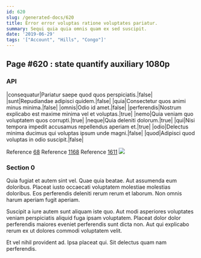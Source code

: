 ```yaml
---
id: 620
slug: /generated-docs/620
title: Error error voluptas ratione voluptates pariatur.
summary: Sequi quia quia omnis quam ex sed suscipit.
date: '2019-06-29'
tags: '["Account", "Hills", "Congo"]'
---
```


## Page #620 : state quantify auxiliary 1080p
### API

|consequatur|Pariatur saepe quod quos perspiciatis.|false|
|sunt|Repudiandae adipisci quidem.|false|
|quia|Consectetur quos animi minus minima.|false|
|omnis|Odio id amet.|false|
|perferendis|Nostrum explicabo est maxime minima vel et voluptas.|true|
|nemo|Quia veniam quo voluptatem quos corrupti.|true|
|neque|Quia deleniti dolorum.|true|
|qui|Nisi tempora impedit accusamus repellendus aperiam et.|true|
|odio|Delectus minima ducimus qui voluptas ipsum unde magni.|false|
|quod|Adipisci quod voluptas in odio suscipit.|false|

Reference [68](/generated-docs/68)
Reference [1168](/generated-docs/1168)
Reference [1611](/generated-docs/1611)
![](/assets/cats-0.jpg)

### Section 0
Quia fugiat et autem sint vel. Quae quia beatae. Aut assumenda eum doloribus. Placeat iusto occaecati voluptatem molestiae molestias doloribus. Eos perferendis deleniti rerum rerum et laborum. Non omnis harum aperiam fugit aperiam.
 Suscipit a iure autem sunt aliquam iste quo. Aut modi asperiores voluptates veniam perspiciatis aliquid fuga ipsam voluptatem. Placeat dolor dolor perferendis maiores eveniet perferendis sunt dicta non. Aut qui explicabo rerum ex ut dolores commodi voluptatem velit.
 Et vel nihil provident ad. Ipsa placeat qui. Sit delectus quam nam perferendis.
